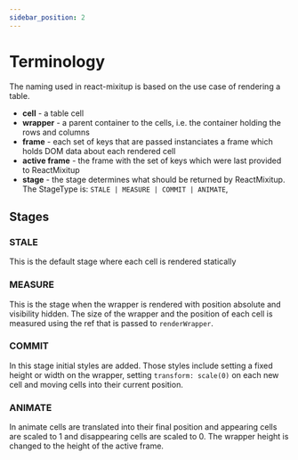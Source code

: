 ```yaml
---
sidebar_position: 2
---
```


# Terminology

The naming used in react-mixitup is based on the use case of rendering a table.

- **cell** - a table cell
- **wrapper** - a parent container to the cells, i.e. the container holding the rows and columns
- **frame** - each set of keys that are passed instanciates a frame which holds DOM data about each rendered cell
- **active frame** - the frame with the set of keys which were last provided to ReactMixitup
- **stage** - the stage determines what should be returned by ReactMixitup. The StageType is: `STALE | MEASURE | COMMIT | ANIMATE`,


## Stages

### STALE
This is the default stage where each cell is rendered statically

### MEASURE
This is the stage when the wrapper is rendered with position absolute and visibility hidden.
The size of the wrapper and the position of each cell is measured using the ref that is passed to `renderWrapper`.

### COMMIT
In this stage initial styles are added.
Those styles include setting a fixed height or width on the wrapper,
setting `transform: scale(0)` on each new cell and moving cells into their current position.

### ANIMATE
In animate cells are translated into their final position and appearing cells are scaled to 1 and disappearing cells
are scaled to 0. The wrapper height is changed to the height of the active frame.


